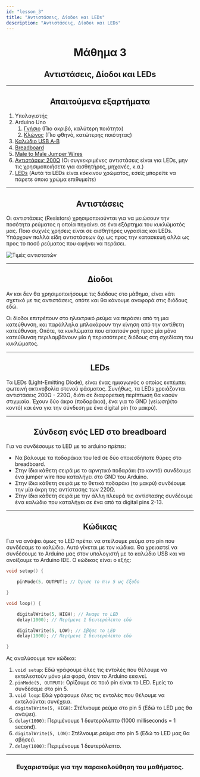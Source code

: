 ```yaml
---
id: "lesson_3"
title: "Αντιστάσεις, Δίοδοι και LEDs"
description: "Αντιστάσεις, Δίοδοι και LEDs"
---
```


<h1 style="text-align: center;"> Μάθημα 3 </h1>

<h2 style="text-align: center;"> Αντιστάσεις, Δίοδοι και LEDs </h2>

---

<h2 style="text-align: center;"> Απαιτούμενα εξαρτήματα </h2>

1. Υπολογιστής
2. Arduino Uno
    1. [Γνήσιο](https://grobotronics.com/arduino-uno-rev3.html) (Πιο ακριβό, καλύτερη ποιότητα)
    2. [Κλώνος](https://grobotronics.com/funduino-uno-rev3.html) (Πιο φθηνό, κατώτερης ποιότητας)
3. [Καλώδιο USB A-B](https://grobotronics.com/usb-2.0-a-b-1.8m.html)
4. [Breadboard](https://grobotronics.com/breadboard-400-tie-point-white-half-size.html)
5. [Male to Male Jumper Wires](https://grobotronics.com/jumper-wires-15cm-male-to-male-pack-of-10.html)
6. [Αντιστάσεις 200Ω](https://grobotronics.com/carbon-1-4w-5-220ohm.html) (Οι συγκεκριμένες αντιστάσεις είναι για LEDs, μην τις χρησιμοποιήσετε για αισθητήρες, μηχανές, κ.α.)
7. [LEDs](https://grobotronics.com/led-5mm-clear-redhs.html) (Αυτά τα LEDs είναι κόκκινου χρώματος, εσείς μπορείτε να πάρετε όποιο χρώμα επιθυμείτε)


---

<h2 style="text-align: center;"> Αντιστάσεις </h2>

Οι αντιστάσεις (Resistors) χρησιμοποιούνται για να μειώσουν την ποσότητα ρεύματος η οποία πηγαίνει σε ένα εξάρτημα του κυκλώματός μας. Ποιο συχνές χρήσεις είναι σε αισθητήρες υγρασίας και LEDs. Υπάρχουν πολλά είδη αντιστάσεων όχι ως προς την κατασκευή αλλά ως προς το ποσό ρεύματος που αφήνει να περάσει.

![Τιμές αντιστατών](https://power.mozello.com/posts/params/post/1511923/15)

---

<h2 style="text-align: center;"> Δίοδοι </h2>

Αν και δεν θα χρησιμοποιήσουμε τις διόδους στο μάθημα, είναι κάτι σχετικό με τις αντιστάσεις, οπότε και θα κάνουμε αναφορά στις διόδους εδώ.

Οι δίοδοι επιτρέπουν στο ηλεκτρικό ρεύμα να περάσει από τη μια κατεύθυνση, και παράλληλα μπλοκάρουν την κίνηση από την αντίθετη κατεύθυνση. 
Οπότε, τα κυκλώματα που απαιτούν ροή προς μία μόνο κατεύθυνση περιλαμβάνουν μία ή περισσότερες διόδους στη σχεδίαση του κυκλώματος.

---

<h2 style="text-align: center;"> LEDs </h2>

Τα LEDs (Light-Emitting Diode), είναι ένας ημιαγωγός ο οποίος εκπέμπει φωτεινή ακτινοβολία στενού φάσματος. 
Συνήθως, τα LEDs χρειάζονται αντιστάσεις 200Ω - 220Ω, διότι σε διαφορετική περίπτωση θα καούν στιγμιαία.
Έχουν δύο άκρα (ποδαράκια), ένα για το GND (γείωση)(το κοντό) και ένα για την σύνδεση με ένα digital pin (το μακρύ).

---

<h2 style="text-align: center;"> Σύνδεση ενός LED στο breadboard </h2>

Για να συνδέσουμε το LED με το arduino πρέπει:
- Να βάλουμε τα ποδαράκια του led σε δύο οποιεσδήποτε θύρες στο breadboard.
- Στην ίδια κάθετη σειρά με το αρνητικό ποδαράκι (το κοντό) συνδέουμε ένα jumper wire που καταλήγει στο GND του Arduino.
- Στην ίδια κάθετη σειρά με το θετικό ποδαράκι (το μακρύ) συνδέουμε την μία άκρη της αντίστασης των 220Ω.
- Στην ίδια κάθετη σειρά με την άλλη πλευρά τις αντίστασης συνδέουμε ένα καλώδιο που καταλήγει σε ένα από τα digital pins 2-13.

---

<h2 style="text-align: center;"> Κώδικας </h2>

Για να ανάψει όμως το LED πρέπει να στείλουμε ρεύμα στο pin που συνδέσαμε το καλώδιο. 
Αυτό γίνεται με τον κώδικα.
Θα χρειαστεί να συνδέσουμε το Arduino μας στον υπολογιστή με το καλώδιο USB και να ανοίξουμε το Arduino IDE.
Ο κώδικας είναι ο εξής:

```c++
void setup() {

    pinMode(5, OUTPUT); // Όρισε το πιν 5 ως έξοδο

}

void loop() {

    digitalWrite(5, HIGH); // Άναψε το LED
    delay(1000); // Περίµενε 1 δευτερόλεπτο εδώ

    digitalWrite(5, LOW); // Σβήσε το LED
    delay(1000); // Περίµενε 1 δευτερόλεπτο εδώ

}
```

Ας αναλύσουμε τον κώδικα:

1. `void setup`: Εδώ γράφουμε όλες τις εντολές που θέλουμε να εκτελεστούν μόνο μία φορά, όταν το Arduino εκκινεί.
2. `pinMode(5, OUTPUT)`: Ορίζουμε σε ποιό pin είναι το LED. Εμείς το συνδέσαμε στο pin 5.
3. `void loop`: Εδώ γράφουμε όλες τις εντολές που θέλουμε να εκτελούνται συνέχεια.
4. `digitalWrite(5, HIGH)`: Στέλνουμε ρεύμα στο pin 5 (Εδώ το LED μας θα ανάψει).
5. `delay(1000)`: Περιμένουμε 1 δευτερόλεπτο (1000 milliseconds = 1 second).
6. `digitalWrite(5, LOW)`: Στέλνουμε ρεύμα στο pin 5 (Εδώ το LED μας θα σβήσει).
7. `delay(1000)`: Περιμένουμε 1 δευτερόλεπτο.

---

<h3 style="text-align: center;"> Ευχαριστούμε για την παρακολούθηση του μαθήματος. </h3>